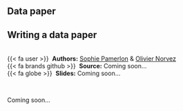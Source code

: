 ## Data paper {.unnumbered}


::: {.callout-note icon=true appearance="simple"}
## Writing a data paper

<br />
{{< fa user >}} &nbsp;**Authors:** [Sophie Pamerlon](https://www.patrinat.fr/fr/annuaire/sophie-pamerlon-6148) & [Olivier Norvez](https://scholar.google.fr/citations?user=0HfITX4AAAAJ&hl)<br/>
{{< fa brands github >}} &nbsp;**Source:** Coming soon...<br/>
{{< fa globe >}} &nbsp;**Slides:** Coming soon...
:::


<br />

Coming soon...

<!--
<div class="container">
  <iframe class="responsive-iframe" src="https://biodiversitydata.github.io/protocols-methods"></iframe>
</div>
-->
